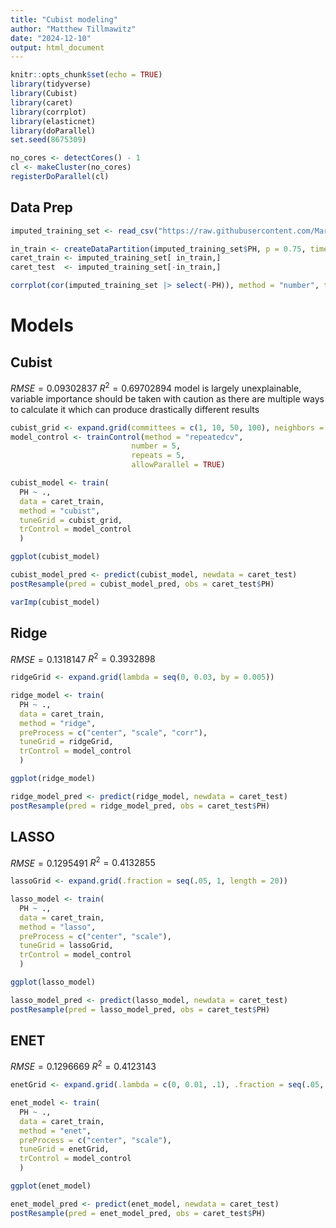 ```yaml
---
title: "Cubist modeling"
author: "Matthew Tillmawitz"
date: "2024-12-10"
output: html_document
---
```


```r
knitr::opts_chunk$set(echo = TRUE)
library(tidyverse)
library(Cubist)
library(caret)
library(corrplot)
library(elasticnet)
library(doParallel)
set.seed(8675309)
```

```r
no_cores <- detectCores() - 1  
cl <- makeCluster(no_cores)  
registerDoParallel(cl)
```

## Data Prep

```r
imputed_training_set <- read_csv("https://raw.githubusercontent.com/MarjeteV/data624/refs/heads/main/imputed_test_data.csv")

in_train <- createDataPartition(imputed_training_set$PH, p = 0.75, times = 1, list = FALSE)
caret_train <- imputed_training_set[ in_train,]
caret_test  <- imputed_training_set[-in_train,]
```

```r
corrplot(cor(imputed_training_set |> select(-PH)), method = "number", type = "upper")
```

# Models {.tabset}

## Cubist

$RMSE = 0.09302837$ $R^2 = 0.69702894$ model is largely unexplainable, variable importance should be taken with caution as there are multiple ways to calculate it which can produce drastically different results

```r
cubist_grid <- expand.grid(committees = c(1, 10, 50, 100), neighbors = seq(0,9))
model_control <- trainControl(method = "repeatedcv",
                           number = 5,
                           repeats = 5,
                           allowParallel = TRUE)

cubist_model <- train(
  PH ~ .,
  data = caret_train,
  method = "cubist",
  tuneGrid = cubist_grid,
  trControl = model_control
  )
```

```r
ggplot(cubist_model)
```

```r
cubist_model_pred <- predict(cubist_model, newdata = caret_test)
postResample(pred = cubist_model_pred, obs = caret_test$PH)
```

```r
varImp(cubist_model)
```

## Ridge

$RMSE = 0.1318147$  $R^2 = 0.3932898$

```r
ridgeGrid <- expand.grid(lambda = seq(0, 0.03, by = 0.005))

ridge_model <- train(
  PH ~ .,
  data = caret_train,
  method = "ridge",
  preProcess = c("center", "scale", "corr"),
  tuneGrid = ridgeGrid,
  trControl = model_control
  )
```

```r
ggplot(ridge_model)
```

```r
ridge_model_pred <- predict(ridge_model, newdata = caret_test)
postResample(pred = ridge_model_pred, obs = caret_test$PH)
```

## LASSO

$RMSE = 0.1295491$  $R^2 = 0.4132855$

```r
lassoGrid <- expand.grid(.fraction = seq(.05, 1, length = 20))

lasso_model <- train(
  PH ~ .,
  data = caret_train,
  method = "lasso",
  preProcess = c("center", "scale"),
  tuneGrid = lassoGrid,
  trControl = model_control
  )
```

```r
ggplot(lasso_model)
```

```r
lasso_model_pred <- predict(lasso_model, newdata = caret_test)
postResample(pred = lasso_model_pred, obs = caret_test$PH)
```

## ENET

$RMSE = 0.1296669$  $R^2 = 0.4123143$

```r
enetGrid <- expand.grid(.lambda = c(0, 0.01, .1), .fraction = seq(.05, 1, length = 20))

enet_model <- train(
  PH ~ .,
  data = caret_train,
  method = "enet",
  preProcess = c("center", "scale"),
  tuneGrid = enetGrid,
  trControl = model_control
  )
```

```r
ggplot(enet_model)
```

```r
enet_model_pred <- predict(enet_model, newdata = caret_test)
postResample(pred = enet_model_pred, obs = caret_test$PH)
```